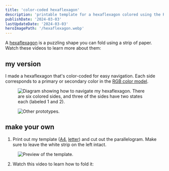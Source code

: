 ```yaml
---
title: 'color-coded hexaflexagon'
description: 'printable template for a hexaflexagon colored using the RGB color model'
publishDate: '2024-03-03'
lastUpdateDate: '2024-03-03'
heroImagePath: '/hexaflexagon.webp'
---
```



A [hexaflexagon](https://en.wikipedia.org/wiki/Flexagon) is a puzzling shape you can fold using a strip of paper. Watch these videos to learn more about them:

<YouTube videoId="VIVIegSt81k" />

<YouTube videoId="paQ10POrZh8" />

## my version

I made a hexaflexagon that's color-coded for easy navigation. Each side corresponds to a primary or secondary color in the [RGB color model](https://en.wikipedia.org/wiki/RGB_color_model).

<YouTube videoId="oe77xbvPoQ0" aspectRatio={1} />

<Figure caption="Diagram showing how to navigate my hexaflexagon. There are six colored sides, and three of the sides have two states each (labeled 1 and 2).">
  <Image src={diagram} alt="Diagram showing how to navigate my hexaflexagon. There are six colored sides, and three of the sides have two states each (labeled 1 and 2)." />
</Figure>

<Figure caption="Other prototypes.">
  <Image src={prototypes} alt="Other prototypes." />
</Figure>

## make your own

1. Print out my template ([A4](/hexaflexagon/template-A4.pdf), [letter](/hexaflexagon/template-letter.pdf)) and cut out the parallelogram. Make sure to leave the white strip on the left intact.

<Figure caption="Preview of the template.">
  <Image src={template} alt="Preview of the template." />
</Figure>

2. Watch this video to learn how to fold it:

<YouTube videoId="Svq2Kscmmwc" />